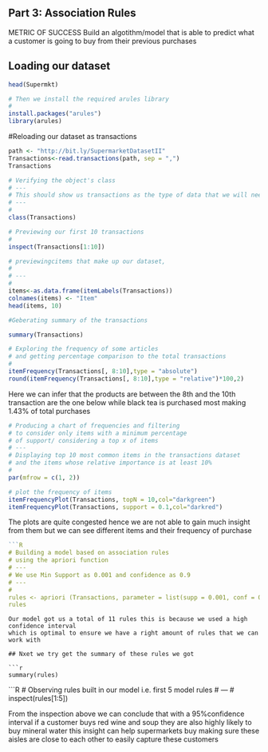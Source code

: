 
## Part 3: Association Rules


METRIC OF SUCCESS
Build an algotithm/model that is able to predict what a customer is going to buy from their previous purchases


## Loading our dataset


```{r}
head(Supermkt)

```

```R
# Then we install the required arules library 
#
install.packages("arules")
library(arules)
```
#Reloading our dataset as transactions

```{r}
path <- "http://bit.ly/SupermarketDatasetII"
Transactions<-read.transactions(path, sep = ",")
Transactions

```


```R
# Verifying the object's class
# ---
# This should show us transactions as the type of data that we will need
# ---
# 
class(Transactions)
```

```R
# Previewing our first 10 transactions
#
inspect(Transactions[1:10])
```

```R
# previewingcitems that make up our dataset,
# 
# ---
# 
items<-as.data.frame(itemLabels(Transactions))
colnames(items) <- "Item"
head(items, 10)    
```
```{r}
#Geberating summary of the transactions 

summary(Transactions)
```


```{r}
# Exploring the frequency of some articles 
# and getting percentage comparison to the total transactions
# 
itemFrequency(Transactions[, 8:10],type = "absolute")
round(itemFrequency(Transactions[, 8:10],type = "relative")*100,2)
```
Here we can infer that the products are between the 8th and the 10th transaction 
are the one below while black tea is purchased most making 1.43% of total purchases



```R
# Producing a chart of frequencies and filtering 
# to consider only items with a minimum percentage 
# of support/ considering a top x of items
# ---
# Displaying top 10 most common items in the transactions dataset 
# and the items whose relative importance is at least 10%
# 
par(mfrow = c(1, 2))

# plot the frequency of items
itemFrequencyPlot(Transactions, topN = 10,col="darkgreen")
itemFrequencyPlot(Transactions, support = 0.1,col="darkred")
```
The plots are quite congested hence we are not able to gain much insight from them but we can see different items and their frequency of purchase 


```{r}
```R
# Building a model based on association rules 
# using the apriori function 
# ---
# We use Min Support as 0.001 and confidence as 0.9
# ---
# 
rules <- apriori (Transactions, parameter = list(supp = 0.001, conf = 0.9))
rules

```
```
Our model got us a total of 11 rules this is because we used a high confidence interval 
which is optimal to ensure we have a right amount of rules that we can work with

## Nxet we try get the summary of these rules we got

```{r}
summary(rules)
```


```R
# Observing rules built in our model i.e. first 5 model rules
# ---
# 
inspect(rules[1:5])


From the inspection above we can conclude that with a 95%confidence interval if 
a customer buys red wine and soup they are also highly likely to buy mineral water
this insight can help supermarkets buy making sure these aisles are close to each other 
to easily capture these customers



